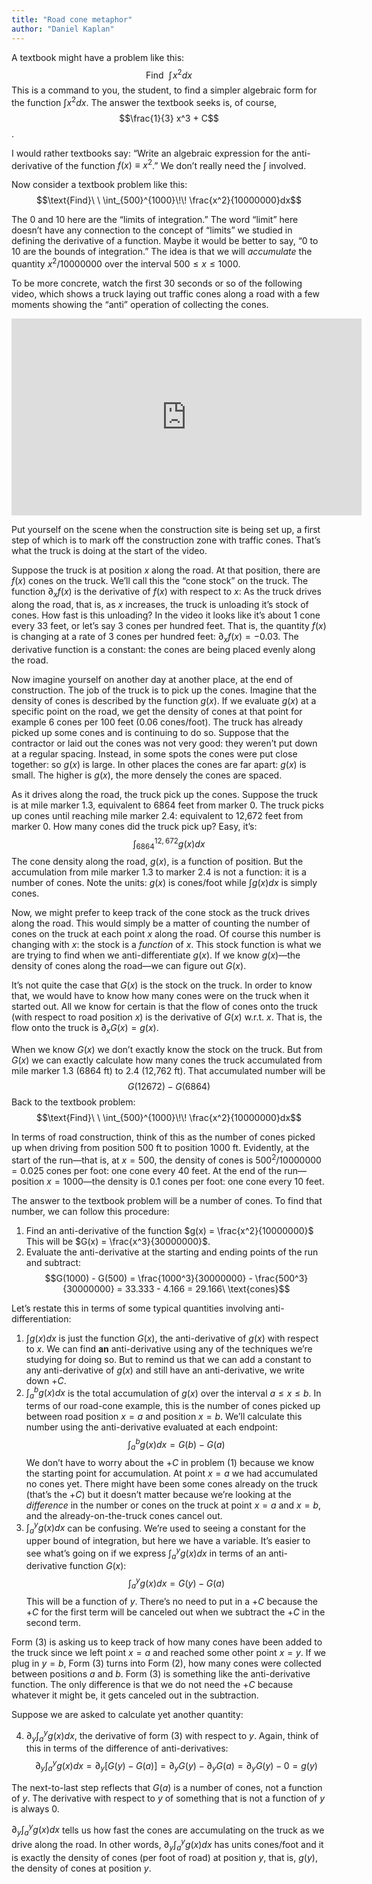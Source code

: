 ```yaml
---
title: "Road cone metaphor"
author: "Daniel Kaplan"
---
```


A textbook might have a problem like this:
$$\text{Find}\ \ \int\! x^2 dx$$
This is a command to you, the student, to find a simpler algebraic form for the function $\int x^2 dx$. The answer the textbook seeks is, of course, $$\frac{1}{3} x^3 + C$$.

I would rather textbooks say: "Write an algebraic expression for the anti-derivative of the function $f(x) \equiv x^2$." We don't really need the $\int$ involved.

Now consider a textbook problem like this:
$$\text{Find}\ \ \int_{500}^{1000}\!\! \frac{x^2}{10000000}dx$$

The 0 and 10 here are the "limits of integration." The word "limit" here doesn't have any connection to the concept of "limits" we studied in defining the derivative of a function. Maybe it would be better to say, "0 to 10 are the bounds of integration." The idea is that we will *accumulate* the quantity $x^2 / 10000000$ over the interval $500 \leq x \leq 1000$.

To be more concrete, watch the first 30 seconds or so of the following video, which shows a truck laying out traffic cones along a road with a few moments showing the "anti" operation of collecting the cones.

<iframe width="560" height="315" src="https://www.youtube.com/embed/mwHhHh4dXJs" frameborder="0" allow="accelerometer; autoplay; clipboard-write; encrypted-media; gyroscope; picture-in-picture" allowfullscreen></iframe>

Put yourself on the scene when the construction site is being set up, a first step of which is to mark off the construction zone with traffic cones. That's what the truck is doing at the start of the video.

Suppose the truck is at position $x$ along the road. At that position, there are $f(x)$ cones on the truck. We'll call this the "cone stock" on the truck. The function $\partial_x f(x)$ is the derivative of $f(x)$ with respect to $x$: As the truck drives along the road, that is, as $x$ increases, the truck is unloading it's stock of cones. How fast is this unloading? In the video it looks like it's about 1 cone every 33 feet, or let's say 3 cones per hundred feet. That is, the quantity $f(x)$ is changing at a rate of 3 cones per hundred feet: $\partial_x f(x) = -0.03$. The derivative function is a constant: the cones are being placed evenly along the road.

Now imagine yourself on another day at another place, at the end of construction. The job of the truck is to pick up the cones. Imagine that the density of cones is described by the function $g(x)$. If we evaluate $g(x)$ at a specific point on the road, we get the density of cones at that point for example 6 cones per 100 feet (0.06 cones/foot). The truck has already picked up some cones and is continuing to do so. Suppose that the contractor or laid out the cones was not very good: they weren't put down at a regular spacing. Instead, in some spots the cones were put close together: so $g(x)$ is large. In other places the cones are far apart: $g(x)$ is small. The higher is $g(x)$, the more densely the cones are spaced.

As it drives along the road, the truck pick up the cones. Suppose the truck is at mile marker 1.3, equivalent to 6864 feet from marker 0. The truck picks up cones until reaching mile marker 2.4: equivalent to 12,672 feet from marker 0. How many cones did the truck pick up? Easy, it's:
$$\int_{6864}^{12,672} g(x) dx$$
The cone density along the road, $g(x)$, is a function of position. But the accumulation from mile marker 1.3 to marker 2.4 is not a function: it is a number of cones. Note the units: $g(x)$ is cones/foot while $\int g(x)dx$ is simply cones.

Now, we might prefer to keep track of the cone stock as the truck drives along the road. This would simply be a matter of counting the number of cones on the truck at each point $x$ along the road. Of course this number is changing with $x$: the stock is a *function* of $x$. This stock function is what we are trying to find when we anti-differentiate $g(x)$. If we know $g(x)$---the density of cones along the road---we can figure out $G(x)$.

It's not quite the case that $G(x)$ is the stock on the truck. In order to know that, we would have to know how many cones were on the truck when it started out. All we know for certain is that the flow of cones onto the truck (with respect to road position $x$) is the derivative of $G(x)$ w.r.t. $x$. That is, the flow onto the truck is $\partial_x G(x) = g(x)$.

When we know $G(x)$ we don't exactly know the stock on the truck. But from $G(x)$ we can exactly calculate how many cones the truck accumulated from mile marker 1.3 (6864 ft) to 2.4 (12,762 ft). That accumulated number will be $$G(12672) - G(6864)$$
Back to the textbook problem:
$$\text{Find}\ \ \int_{500}^{1000}\!\! \frac{x^2}{10000000}dx$$

In terms of road construction, think of this as the number of cones picked up when driving from position 500 ft to position 1000 ft. Evidently, at the start of the run---that is, at $x=500$, the density of cones is $500^2 / 10000000 =  0.025$ cones per foot: one cone every 40 feet. At the end of the run---position $x=1000$---the density is 0.1 cones per foot: one cone every 10 feet.

The answer to the textbook problem will be a number of cones. To find that number, we can follow this procedure:

1. Find an anti-derivative of the function $g(x) = \frac{x^2}{10000000}$ This will be $G(x) = \frac{x^3}{30000000}$.
2. Evaluate the anti-derivative at the starting and ending points of the run and subtract:
$$G(1000) - G(500) = \frac{1000^3}{30000000} - \frac{500^3}{30000000} = 33.333 - 4.166 = 29.166\ \text{cones}$$

Let's restate this in terms of some typical quantities involving anti-differentiation:

1. $\int g(x) dx$ is just the function $G(x)$, the anti-derivative of $g(x)$ with respect to $x$. We can find **an** anti-derivative using any of the techniques we're studying for doing so. But to remind us that we can add a constant to any anti-derivative of $g(x)$ and still have an anti-derivative, we write down $+ C$.
2. $\int_a^b g(x) dx$ is the total accumulation of $g(x)$ over the interval $a \leq x \leq b$. In terms of our road-cone example, this is the number of cones picked up between road position $x=a$ and position $x=b$. We'll calculate this number using the anti-derivative evaluated at each endpoint: $$\int_a^b g(x) dx = G(b) - G(a)$$ We don't have to worry about the $+ C$ in problem (1) because we know the starting point for accumulation. At point $x=a$ we had accumulated no cones yet. There might have been some cones already on the truck (that's the $+ C$) but it doesn't matter because we're looking at the *difference* in the number or cones on the truck at point $x=a$ and $x=b$, and the already-on-the-truck cones cancel out.
3. $\int_a^y g(x) dx$ can be confusing. We're used to seeing a constant for the upper bound of integration, but here we have a variable. It's easier to see what's going on if we express $\int_a^y g(x)dx$ in terms of an anti-derivative function $G(x)$:
$$\int_a^y g(x) dx = G(y) - G(a)$$
This will be a function of $y$. There's no need to put in a $+ C$ because the $+ C$ for the first term will be canceled out when we subtract the $+ C$ in the second term.

Form (3) is asking us to keep track of how many cones have been added to the truck since we left point $x=a$ and reached some other point $x=y$. If we plug in $y=b$, Form (3) turns into Form (2), how many cones were collected between positions $a$ and $b$. Form (3) is something like the anti-derivative function. The only difference is that we do not need the $+ C$ because whatever it might be, it gets canceled out in the subtraction.

Suppose we are asked to calculate yet another quantity:

4. $\partial_y \int_a^y g(x) dx$, the derivative of form (3) with respect to $y$. Again, think of this in terms of the difference of anti-derivatives:
$$\partial_y \int_a^y g(x) dx = \partial_y \left[G(y) - G(a)\right] = \partial_y G(y) - \partial_y G(a) = \partial_y G(y) - 0 = g(y)$$

The next-to-last step reflects that $G(a)$ is a number of cones, not a function of $y$. The derivative with respect to $y$ of something that is not a function of $y$ is always 0.

$\partial_y \int_a^y g(x) dx$ tells us how fast the cones are accumulating on the truck as we drive along the road. In other words, $\partial_y \int_a^y g(x) dx$ has units cones/foot and it is exactly the density of cones (per foot of road) at position $y$, that is, $g(y)$, the density of cones at position $y$.
